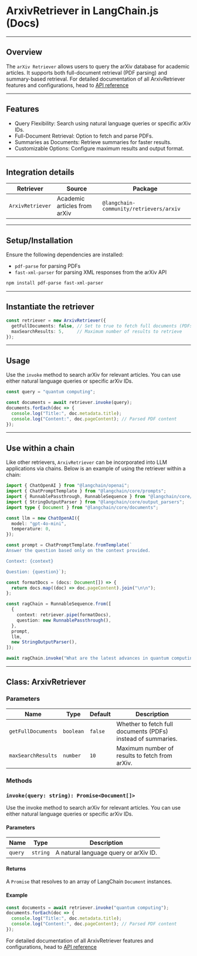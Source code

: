 # ArxivRetriever in LangChain.js (Docs)
---

## Overview

The `arXiv Retriever` allows users to query the arXiv database for academic articles. It supports both full-document retrieval (PDF parsing) and summary-based retrieval. For detailed documentation of all ArxivRetriever features and configurations, head to [API reference](#https://arxiv.org/)

---

## Features
- Query Flexibility: Search using natural language queries or specific arXiv IDs.
- Full-Document Retrieval: Option to fetch and parse PDFs.
- Summaries as Documents: Retrieve summaries for faster results.
- Customizable Options: Configure maximum results and output format.

---

## Integration details

| Retriever        | Source                       | Package                                 |
| ---------------- | ---------------------------- | --------------------------------------- |
| `ArxivRetriever` | Academic articles from arXiv | `@langchain-community/retrievers/arxiv` |

---

## Setup/Installation

Ensure the following dependencies are installed:
- `pdf-parse` for parsing PDFs
- `fast-xml-parser` for parsing XML responses from the arXiv API

```bash
npm install pdf-parse fast-xml-parser
```
---


## Instantiate the retriever
```typescript
const retriever = new ArxivRetriever({
  getFullDocuments: false, // Set to true to fetch full documents (PDFs)
  maxSearchResults: 5,     // Maximum number of results to retrieve
});
```
---
## Usage

Use the `invoke` method to search arXiv for relevant articles. You can use either natural language queries or specific arXiv IDs.

```typescript
const query = "quantum computing";

const documents = await retriever.invoke(query);
documents.forEach(doc => {
  console.log("Title:", doc.metadata.title);
  console.log("Content:", doc.pageContent); // Parsed PDF content
});
```

---

## Use within a chain

Like other retrievers, `ArxivRetriever` can be incorporated into LLM applications via chains. Below is an example of using the retriever within a chain:

```typescript
import { ChatOpenAI } from "@langchain/openai";
import { ChatPromptTemplate } from "@langchain/core/prompts";
import { RunnablePassthrough, RunnableSequence } from "@langchain/core/runnables";
import { StringOutputParser } from "@langchain/core/output_parsers";
import type { Document } from "@langchain/core/documents";

const llm = new ChatOpenAI({
  model: "gpt-4o-mini",
  temperature: 0,
});

const prompt = ChatPromptTemplate.fromTemplate(`
Answer the question based only on the context provided.

Context: {context}

Question: {question}`);

const formatDocs = (docs: Document[]) => {
  return docs.map((doc) => doc.pageContent).join("\n\n");
};

const ragChain = RunnableSequence.from([
  {
    context: retriever.pipe(formatDocs),
    question: new RunnablePassthrough(),
  },
  prompt,
  llm,
  new StringOutputParser(),
]);

await ragChain.invoke("What are the latest advances in quantum computing?");
```

---

## Class: ArxivRetriever

### Parameters

| Name              | Type      | Default | Description                                          |
|-------------------|-----------|---------|------------------------------------------------------|
| `getFullDocuments` | `boolean` | `false` | Whether to fetch full documents (PDFs) instead of summaries. |
| `maxSearchResults` | `number`  | `10`    | Maximum number of results to fetch from arXiv.      |


### Methods

### `invoke(query: string): Promise<Document[]>`

Use the invoke method to search arXiv for relevant articles. You can use either natural language queries or specific arXiv IDs.

#### Parameters

| Name   | Type     | Description                            |
|--------|----------|----------------------------------------|
| `query` | `string` | A natural language query or arXiv ID. |

#### Returns
A `Promise` that resolves to an array of LangChain `Document` instances.

#### Example
```typescript
const documents = await retriever.invoke("quantum computing");
documents.forEach(doc => {
  console.log("Title:", doc.metadata.title);
  console.log("Content:", doc.pageContent); // Parsed PDF content
});
```

For detailed documentation of all ArxivRetriever features and configurations, head to [API reference](#https://arxiv.org/)








